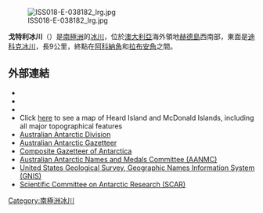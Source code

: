 [[Image:ISS018-E-038182_lrg.jpg|right]]

{{Coord|53|10|S|73|27|E|source:GNIS|display=title}}

'''戈特利冰川'''（{{lang-en|Gotley Glacier}}）是[[南極洲|南極洲]]的[[冰川|冰川]]，位於[[澳大利亞|澳大利亞]]海外領地[[赫德島|赫德島]]西南部，東面是[[迪科克冰川|迪科克冰川]]，長9公里，終點在[[阿科納角|阿科納角]]和[[拉布安角|拉布安角]]之間。

==外部連結==
*{{Cite book
|author=U. Radok and D. Watts
|title=Snow and Ice (Proceedings of the Moscow Symposium, August 1971)
|editor=
|chapter=A synoptic background to glacier variations of Heard Island
|publisher=[http://iahs.info/ International Association of Hydrological Sciences]
|location=Wallingford, Oxfordshire, UK
|edition=104
|isbn=
|year=1975
|pages=42–56
|url=http://iahs.info/redbooks/a104/iahs_104_0042.pdf
|accessdate=7 June 2010
|archive-date=2013-06-13
|archive-url=https://web.archive.org/web/20130613035139/http://iahs.info/redbooks/a104/iahs_104_0042.pdf
|dead-url=no
}}
*{{Cite book
|author=Truffer, M., Thost, D. and Ruddell, A.
|title=Antarctic CRC Research Report No. 24
|editor=
|chapter=The Brown Glacier, Heard Island: its morphology, dynamics, mass balance and climate setting
|publisher=Cooperative Research Centre for the Antarctic and Southern Ocean Environment, University of Tasmania
|location=Hobart, Tasmania
|edition=
|isbn=
|year=2001
|pages=1–27
|url=
|accessdate=8 June 2010}}
*{{Cite journal
|author=Kevin Kiernan and Anne McConnell
|title=Glacier retreat and melt-lake expansion at Stephenson Glacier, Heard Island World Heritage Area
|journal=Polar Record
|volume=38
|issue=207
|pages=297–308
|year=2002
|pmid=
|doi=10.1017/S0032247400017988
|url=http://eprints.utas.edu.au/2355/1/Glacier_retreat.pdf
|accessdate=7 June 2010
|archive-date=2012-03-06
|archive-url=https://web.archive.org/web/20120306210842/http://eprints.utas.edu.au/2355/1/Glacier_retreat.pdf
|dead-url=no
}}
*Click [http://www.heardisland.aq/__data/assets/pdf_file/0018/639/HIMI_general.pdf here] {{Wayback|url=http://www.heardisland.aq/__data/assets/pdf_file/0018/639/HIMI_general.pdf |date=20140211194507 }} to see a map of Heard Island and McDonald Islands, including all major topographical features
*[http://www.aad.gov.au/ Australian Antarctic Division]
*[https://web.archive.org/web/20071030143303/http://aadc-maps.aad.gov.au/aadc/gaz/search_names.cfm Australian Antarctic Gazetteer]
*[http://data.aad.gov.au/aadc/gaz/scar/ Composite Gazetteer of Antarctica] {{WebCite|url=https://www.webcitation.org/5ug2CfC7m?url=http://data.aad.gov.au/aadc/gaz/scar/ |date=20101202140255 |dateformat=iso }}
*[https://web.archive.org/web/20090709070649/http://www.aad.gov.au/default.asp?casid=12388 Australian Antarctic Names and Medals Committee (AANMC)]
*[http://geonames.usgs.gov/pls/gnispublic/ United States Geological Survey, Geographic Names Information System (GNIS)] {{Wayback|url=http://geonames.usgs.gov/pls/gnispublic/ |date=20080725002225 }}
*[https://web.archive.org/web/20100818063123/http://www.scar.org/information/ Scientific Committee on Antarctic Research (SCAR)]

{{Antarctica-geo-stub}}
[[Category:南極洲冰川|Category:南極洲冰川]]
